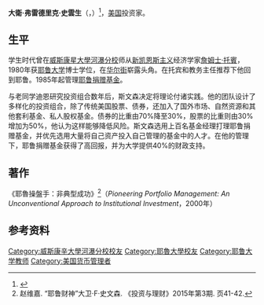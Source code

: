 {{NoteTA
|T=zh-cn:大卫·斯文森;zh-tw:大衛·史雲生;zh-hk:大衛·斯文森;
|1=zh-cn:大卫·斯文森;zh-tw:大衛·史雲生;zh-hk:大衛·斯文森;
|2=zh-cn:大卫·弗雷德里克·斯文森;zh-tw:大衛·弗雷德里克·史雲生;zh-hk:大衛·弗雷德里克·斯文森;
}}
{{Infobox person
| 图像       = 
| 图像说明   = 
| 姓名       = 大卫·斯文森
| 本名       = 大卫·弗雷德里克·斯文森
| 出生日期   = {{birth date|1954|1|26}}
| 出生地     = {{USA}}[[艾奧瓦州|艾奧瓦州]][[埃姆斯|埃姆斯]]
| 死亡日期   = {{death date and age|2021|5|05|1954|1|26}}
| 死亡地     = {{USA}}[[康涅狄格州|康涅狄格州]][[紐哈芬|紐哈芬]]
| 别名       = 
| 母校       = [[威斯康星大學河瀑分校|威斯康星大學河瀑分校]]<br>[[耶魯大學|耶魯大學]]
| 职业       = 投资家
| 活跃时期   = 
| 政党       = 
| 政治运动   = 
| 组织       = 
| 机构       = 
| 研究领域   = [[投资|投资]]
| 知名于     = “耶鲁模式”<br>“斯文森方法”<br>管理耶鲁大学耶鲁基金会
| 知名作品   = 
| 宗教信仰   = 
| 配偶       = <!--{{marriage|姓名|年份}} -->
| 子女       = 
| 父母       = 
| 亲属       = 
| 受影响于   = [[詹姆士·托賓|詹姆士·托賓]]<br> 威廉·布雷纳德
| 影响于     = [[张磊_(1972年)|张磊]]
| 获奖       = <!--  {{Awards|award= |year= |title= }} -->
| 网站       = <!-- {{URL| }} -->
}}
'''大衛·弗雷德里克·史雲生'''（{{lang-en|David Frederick Swensen}}，{{bd|1954年|1月26日|2021年|5月5日|catIdx=Swensen}}）<ref>{{Cite web |url=https://prabook.com/web/david_frederick.swensen/707341 |title=《David Frederick Swensen》：“Swensen, David Frederick was born on January 26, 1954 in River Falls, Wisconsin, United States. Son of Richard David and Grace Marie (Hartman) Swensen.” |access-date=2020-09-21 |archive-date=2021-05-13 |archive-url=https://web.archive.org/web/20210513023847/https://prabook.com/web/david_frederick.swensen/707341 }}</ref>，[[美国|美国]]投资家。

== 生平 ==
学生时代曾在[[威斯康星大學河瀑分校|威斯康星大學河瀑分校]]师从[[新凯恩斯主义|新凯恩斯主义]]经济学家[[詹姆士·托賓|詹姆士·托賓]]，1980年获[[耶鲁大学|耶鲁大学]]博士学位，在[[华尔街|华尔街]]崭露头角。在托宾和教务主任推荐下他回到耶鲁。1985年起管理[[耶鲁捐赠基金|耶鲁捐赠基金]]。

与老同学迪恩研究投资组合数年后，斯文森决定将理论付诸实践。他的团队设计了多样化的投资组合，除了传统美国股票、债券，还加入了国外市场、自然资源和其他套利基金、私人股权基金。债券的比重由70%降至30%，股票的比重则由30%增加为50%，他认为这样能够降低风险。斯文森选用上百名基金经理打理耶鲁捐赠基金，并优先选用大量将自己资产投入自己管理的基金中的人才。在他的管理下，耶鲁捐赠基金获得了高回报，并为大学提供40%的财政支持。

== 著作 ==
《耶魯操盤手：非典型成功》<ref>赵维嘉. “耶鲁财神”大卫·F·史文森. 《投资与理财》2015年第3期. 页41-42.</ref>（''Pioneering Portfolio Management: An Unconventional Approach to Institutional Investment''，2000年）

== 参考资料 ==
{{reflist}}

{{Authority control}}
{{DEFAULTSORT:Swensen, David}}
[[Category:威斯康辛大學河瀑分校校友|Category:威斯康辛大學河瀑分校校友]]
[[Category:耶魯大學校友|Category:耶魯大學校友]]
[[Category:耶鲁大学教师|Category:耶鲁大学教师]]
[[Category:美国货币管理者|Category:美国货币管理者]]